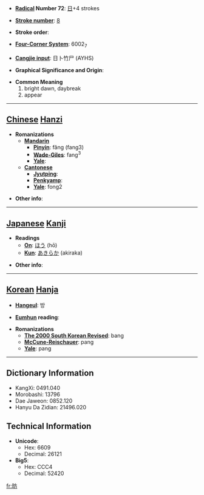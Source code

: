 * '''[[Wiktionary:Chinese radical index| Radical]] Number 72''': [[Wiktionary:Chinese radical index 日|日]]+4 strokes

* '''[[Wiktionary:Chinese total strokes index|Stroke number]]''': [[Wiktionary:Chinese total strokes index 8|8]]

* '''Stroke order''': 

* '''[[Wiktionary:Chinese four corner index|Four-Corner System]]''': 6002<sub>7</sub>

* '''[[Wiktionary:Chinese Cangjie index|Cangjie input]]''': 日卜竹尸 (AYHS)

* '''Graphical Significance and Origin''': 

* '''Common Meaning'''
*#bright dawn, daybreak
*# appear


----

== [[Chinese]] [[Hanzi]] ==

* '''Romanizations'''
** '''[[Mandarin]]'''
*** '''[[Pinyin]]''': fǎng (fang3)
*** '''[[Wade-Giles]]''': fang<sup>3</sup>
*** '''[[Yale]]''': 
** '''[[Cantonese]]'''
*** '''[[Jyutping]]''':
*** '''[[Penkyamp]]''': 
*** '''[[Yale]]''': fong2

* '''Other info''': 

----

== [[Japanese]] [[Kanji]] ==

* '''Readings'''
** '''[[On]]''': [[ほう]] (hō)
** '''[[Kun]]''': [[あきらか]] (akiraka)

* '''Other info''':  

----

== [[Korean]] [[Hanja]] ==

* '''[[Hangeul]]''': 방

* '''[[Eumhun]] reading''': 

* '''Romanizations'''
** '''[[The 2000 South Korean Revised Romanization|The 2000 South Korean Revised]]''': bang
** '''[[McCune-Reischauer]]''': pang
** '''[[Yale]]''': pang

----

== Dictionary Information ==

* KangXi: 0491.040
* Morobashi: 13796
* Dae Jaweon: 0852.120
* Hanyu Da Zidian: 21496.020

== Technical Information ==

* '''Unicode''':
** Hex: 6609
** Decimal: 26121
* '''Big5''':
** Hex: CCC4
** Decimal: 52420

[[fr:昉]]